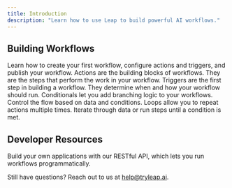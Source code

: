 ```yaml
---
title: Introduction
description: "Learn how to use Leap to build powerful AI workflows."
---
```


## Building Workflows

<CardGroup cols={1}>
  <Card title="Getting Started" icon="rocket" href="/product/getting-started">
    Learn how to create your first workflow, configure actions and triggers, and
    publish your workflow.
  </Card>
</CardGroup>
<CardGroup cols={2}>
  <Card title="Actions" icon="puzzle-piece" href="/product/actions">
    Actions are the building blocks of workflows. They are the steps that
    perform the work in your workflow.
  </Card>
  <Card title="Triggers" icon="bolt" href="/product/triggers">
    Triggers are the first step in building a workflow. They determine when and
    how your workflow should run.
  </Card>
  <Card title="Conditionals" icon="code-branch" href="/product/conditionals">
    Conditionals let you add branching logic to your workflows. Control the flow
    based on data and conditions.
  </Card>
  <Card title="Loops" icon="rotate" href="/product/loops">
    Loops allow you to repeat actions multiple times. Iterate through data or
    run steps until a condition is met.
  </Card>
</CardGroup>

## Developer Resources

<Card title="API Reference" icon="code" href="/api-reference/getting-started">
  Build your own applications with our RESTful API, which lets you run workflows
  programmatically.
</Card>

<Note>Still have questions? Reach out to us at help@tryleap.ai.</Note>
